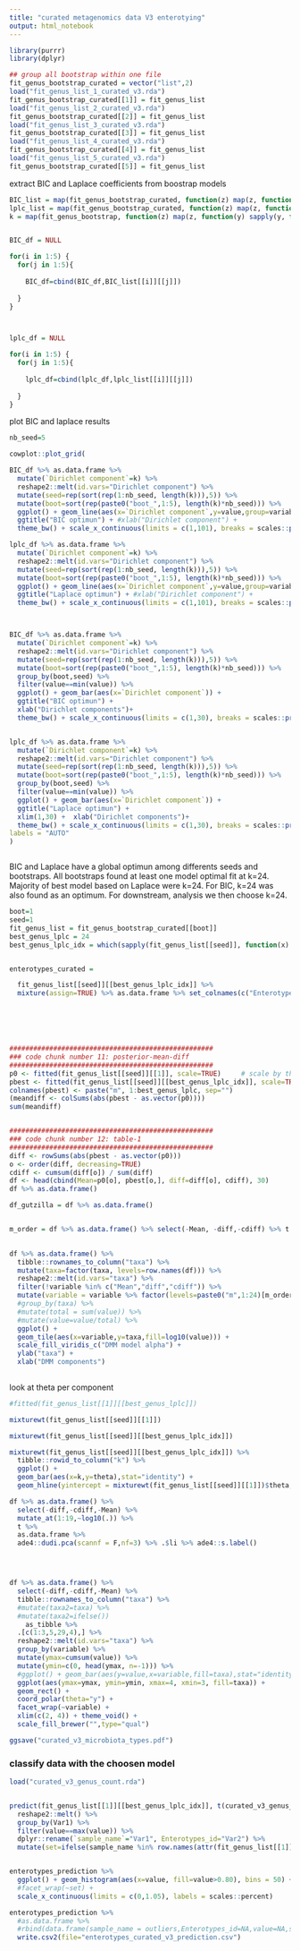 ```yaml
---
title: "curated metagenomics data V3 enterotying"
output: html_notebook
---
```


```r
library(purrr)
library(dplyr)


```



```r

## group all bootstrap within one file
fit_genus_bootstrap_curated = vector("list",2)
load("fit_genus_list_1_curated_v3.rda")
fit_genus_bootstrap_curated[[1]] = fit_genus_list
load("fit_genus_list_2_curated_v3.rda")
fit_genus_bootstrap_curated[[2]] = fit_genus_list
load("fit_genus_list_3_curated_v3.rda")
fit_genus_bootstrap_curated[[3]] = fit_genus_list
load("fit_genus_list_4_curated_v3.rda")
fit_genus_bootstrap_curated[[4]] = fit_genus_list
load("fit_genus_list_5_curated_v3.rda")
fit_genus_bootstrap_curated[[5]] = fit_genus_list

```

extract BIC and Laplace coefficients from boostrap models  

```r
BIC_list = map(fit_genus_bootstrap_curated, function(z) map(z, function(y) sapply(y, function(x){attr(x,"goodnessOfFit")[["BIC"]]}))) 
lplc_list = map(fit_genus_bootstrap_curated, function(z) map(z, function(y) sapply(y, function(x){attr(x,"goodnessOfFit")[["Laplace"]]})))
k = map(fit_genus_bootstrap, function(z) map(z, function(y) sapply(y, function(x){attr(x,"mixture")$Weight %>% length})))[[1]][[1]]


BIC_df = NULL

for(i in 1:5) {
  for(j in 1:5){
    
    BIC_df=cbind(BIC_df,BIC_list[[i]][[j]])
    
  }
}



lplc_df = NULL

for(i in 1:5) {
  for(j in 1:5){
    
    lplc_df=cbind(lplc_df,lplc_list[[i]][[j]])
    
  }
}
```


plot BIC and laplace results
```r

nb_seed=5

cowplot::plot_grid(

BIC_df %>% as.data.frame %>% 
  mutate(`Dirichlet component`=k) %>%
  reshape2::melt(id.vars="Dirichlet component") %>% 
  mutate(seed=rep(sort(rep(1:nb_seed, length(k))),5)) %>%
  mutate(boot=sort(rep(paste0("boot_",1:5), length(k)*nb_seed))) %>%
  ggplot() + geom_line(aes(x=`Dirichlet component`,y=value,group=variable,color=boot)) +
  ggtitle("BIC optimun") + #xlab("Dirichlet component") +
  theme_bw() + scale_x_continuous(limits = c(1,101), breaks = scales::pretty_breaks(n = 20)),

lplc_df %>% as.data.frame %>% 
  mutate(`Dirichlet component`=k) %>%
  reshape2::melt(id.vars="Dirichlet component") %>% 
  mutate(seed=rep(sort(rep(1:nb_seed, length(k))),5)) %>%
  mutate(boot=sort(rep(paste0("boot_",1:5), length(k)*nb_seed))) %>%
  ggplot() + geom_line(aes(x=`Dirichlet component`,y=value,group=variable,color=boot)) +
  ggtitle("Laplace optimun") + #xlab("Dirichlet component") +
  theme_bw() + scale_x_continuous(limits = c(1,101), breaks = scales::pretty_breaks(n = 20)),



BIC_df %>% as.data.frame %>% 
  mutate(`Dirichlet component`=k) %>%
  reshape2::melt(id.vars="Dirichlet component") %>% 
  mutate(seed=rep(sort(rep(1:nb_seed, length(k))),5)) %>%
  mutate(boot=sort(rep(paste0("boot_",1:5), length(k)*nb_seed))) %>%
  group_by(boot,seed) %>%
  filter(value==min(value)) %>%
  ggplot() + geom_bar(aes(x=`Dirichlet component`)) + 
  ggtitle("BIC optimun") + 
  xlab("Dirichlet components")+
  theme_bw() + scale_x_continuous(limits = c(1,30), breaks = scales::pretty_breaks(n = 30)),


lplc_df %>% as.data.frame %>% 
  mutate(`Dirichlet component`=k) %>%
  reshape2::melt(id.vars="Dirichlet component") %>% 
  mutate(seed=rep(sort(rep(1:nb_seed, length(k))),5)) %>%
  mutate(boot=sort(rep(paste0("boot_",1:5), length(k)*nb_seed))) %>%
  group_by(boot,seed) %>%
  filter(value==min(value)) %>%
  ggplot() + geom_bar(aes(x=`Dirichlet component`)) + 
  ggtitle("Laplace optimun") + 
  xlim(1,30) +  xlab("Dirichlet components")+
  theme_bw() + scale_x_continuous(limits = c(1,30), breaks = scales::pretty_breaks(n = 30)),
labels = "AUTO"
)



```

BIC and Laplace have a global optimun among differents seeds and bootstraps. All bootstraps found at least one model optimal fit at k=24. Majority of best model based on Laplace were k=24. For BIC, k=24 was also found as an optimum. For downstream, analysis we then choose k=24.

```r

boot=1
seed=1
fit_genus_list = fit_genus_bootstrap_curated[[boot]]
best_genus_lplc = 24 
best_genus_lplc_idx = which(sapply(fit_genus_list[[seed]], function(x) attr(x,"mixture")$Weight %>% length)==best_genus_lplc) # 19th items from list corresponded to k=24 here


enterotypes_curated =

  fit_genus_list[[seed]][[best_genus_lplc_idx]] %>%
  mixture(assign=TRUE) %>% as.data.frame %>% set_colnames(c("Enterotypes_id"))







```



```r
###################################################
### code chunk number 11: posterior-mean-diff
###################################################
p0 <- fitted(fit_genus_list[[seed]][[1]], scale=TRUE)     # scale by theta
pbest <- fitted(fit_genus_list[[seed]][[best_genus_lplc_idx]], scale=TRUE)
colnames(pbest) <- paste("m", 1:best_genus_lplc, sep="")
(meandiff <- colSums(abs(pbest - as.vector(p0))))
sum(meandiff)


###################################################
### code chunk number 12: table-1
###################################################
diff <- rowSums(abs(pbest - as.vector(p0)))
o <- order(diff, decreasing=TRUE)
cdiff <- cumsum(diff[o]) / sum(diff)
df <- head(cbind(Mean=p0[o], pbest[o,], diff=diff[o], cdiff), 30)
df %>% as.data.frame()

df_gutzilla = df %>% as.data.frame()


m_order = df %>% as.data.frame() %>% select(-Mean, -diff,-cdiff) %>% t %>% dist() %>% hclust(method="complete") %>% unclass %>% .$order
 

df %>% as.data.frame() %>%
  tibble::rownames_to_column("taxa") %>%
  mutate(taxa=factor(taxa, levels=row.names(df))) %>% 
  reshape2::melt(id.vars="taxa") %>%
  filter(!variable %in% c("Mean","diff","cdiff")) %>%
  mutate(variable = variable %>% factor(levels=paste0("m",1:24)[m_order]) ) %>%
  #group_by(taxa) %>%
  #mutate(total = sum(value)) %>%
  #mutate(value=value/total) %>%
  ggplot() + 
  geom_tile(aes(x=variable,y=taxa,fill=log10(value))) + 
  scale_fill_viridis_c("DMM model alpha") +
  ylab("taxa") +
  xlab("DMM components")
  
```







look at theta per component
```r

#fitted(fit_genus_list[[1]][[best_genus_lplc]])

mixturewt(fit_genus_list[[seed]][[1]])

mixturewt(fit_genus_list[[seed]][[best_genus_lplc_idx]])

mixturewt(fit_genus_list[[seed]][[best_genus_lplc_idx]]) %>% 
  tibble::rowid_to_column("k") %>% 
  ggplot() + 
  geom_bar(aes(x=k,y=theta),stat="identity") + 
  geom_hline(yintercept = mixturewt(fit_genus_list[[seed]][[1]])$theta, col="red")

```






```r

df %>% as.data.frame() %>%
  select(-diff,-cdiff,-Mean) %>%
  mutate_at(1:19,~log10(.)) %>%
  t %>%
  as.data.frame %>%
  ade4::dudi.pca(scannf = F,nf=3) %>% .$li %>% ade4::s.label()




df %>% as.data.frame() %>%
  select(-diff,-cdiff,-Mean) %>%
  tibble::rownames_to_column("taxa") %>%
  #mutate(taxa2=taxa) %>%
  #mutate(taxa2=ifelse())
    as_tibble %>%
  .[c(1:3,5,29,4),] %>%
  reshape2::melt(id.vars="taxa") %>%
  group_by(variable) %>%
  mutate(ymax=cumsum(value)) %>%
  mutate(ymin=c(0, head(ymax, n=-1))) %>%
  #ggplot() + geom_bar(aes(y=value,x=variable,fill=taxa),stat="identity") 
  ggplot(aes(ymax=ymax, ymin=ymin, xmax=4, xmin=3, fill=taxa)) + 
  geom_rect() +      
  coord_polar(theta="y") + 
  facet_wrap(~variable) + 
  xlim(c(2, 4)) + theme_void() +
  scale_fill_brewer("",type="qual")

ggsave("curated_v3_microbiota_types.pdf")


```




### classify data with the choosen model


```r
load("curated_v3_genus_count.rda")


predict(fit_genus_list[[1]][[best_genus_lplc_idx]], t(curated_v3_genus_count), assign = TRUE) %>%
  reshape2::melt() %>%
  group_by(Var1) %>%
  filter(value==max(value)) %>%
  dplyr::rename(`sample_name`="Var1", Enterotypes_id="Var2") %>%
  mutate(set=ifelse(sample_name %in% row.names(attr(fit_genus_list[[1]][[best_genus_lplc_idx]],"group")), "train", "predicted")) -> enterotypes_prediction


enterotypes_prediction %>%
  ggplot() + geom_histogram(aes(x=value, fill=value>0.80), bins = 50) + 
  #facet_wrap(~set) + 
  scale_x_continuous(limits = c(0,1.05), labels = scales::percent)


```





```r

enterotypes_prediction %>%
  #as.data.frame %>%
  #rbind(data.frame(sample_name = outliers,Enterotypes_id=NA,value=NA,set="outliers", stringsAsFactors = FALSE)) %>%
  write.csv2(file="enterotypes_curated_v3_prediction.csv")






```













